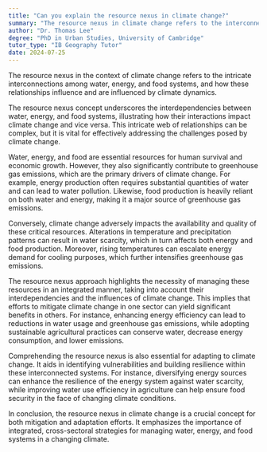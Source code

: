 ```yaml
---
title: "Can you explain the resource nexus in climate change?"
summary: "The resource nexus in climate change refers to the interconnectedness of water, energy, and food systems and their impact on climate."
author: "Dr. Thomas Lee"
degree: "PhD in Urban Studies, University of Cambridge"
tutor_type: "IB Geography Tutor"
date: 2024-07-25
---
```


The resource nexus in the context of climate change refers to the intricate interconnections among water, energy, and food systems, and how these relationships influence and are influenced by climate dynamics.

The resource nexus concept underscores the interdependencies between water, energy, and food systems, illustrating how their interactions impact climate change and vice versa. This intricate web of relationships can be complex, but it is vital for effectively addressing the challenges posed by climate change.

Water, energy, and food are essential resources for human survival and economic growth. However, they also significantly contribute to greenhouse gas emissions, which are the primary drivers of climate change. For example, energy production often requires substantial quantities of water and can lead to water pollution. Likewise, food production is heavily reliant on both water and energy, making it a major source of greenhouse gas emissions.

Conversely, climate change adversely impacts the availability and quality of these critical resources. Alterations in temperature and precipitation patterns can result in water scarcity, which in turn affects both energy and food production. Moreover, rising temperatures can escalate energy demand for cooling purposes, which further intensifies greenhouse gas emissions.

The resource nexus approach highlights the necessity of managing these resources in an integrated manner, taking into account their interdependencies and the influences of climate change. This implies that efforts to mitigate climate change in one sector can yield significant benefits in others. For instance, enhancing energy efficiency can lead to reductions in water usage and greenhouse gas emissions, while adopting sustainable agricultural practices can conserve water, decrease energy consumption, and lower emissions.

Comprehending the resource nexus is also essential for adapting to climate change. It aids in identifying vulnerabilities and building resilience within these interconnected systems. For instance, diversifying energy sources can enhance the resilience of the energy system against water scarcity, while improving water use efficiency in agriculture can help ensure food security in the face of changing climate conditions.

In conclusion, the resource nexus in climate change is a crucial concept for both mitigation and adaptation efforts. It emphasizes the importance of integrated, cross-sectoral strategies for managing water, energy, and food systems in a changing climate.
    